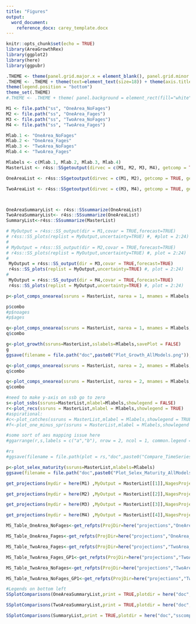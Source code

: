 ```yaml
---
title: "Figures"
output: 
  word_document:
    reference_docx: carey_template.docx
---
```


```r
knitr::opts_chunk$set(echo = TRUE)
library(AreaGrowthRex)
library(ggplot2)
library(here)
library(ggpubr)
```

```r
.THEME <- theme(panel.grid.major.x = element_blank(), panel.grid.minor.y = element_blank(), panel.grid.major.y = element_blank() )
.THEME <- .THEME + theme(text=element_text(size=18)) + theme(axis.title.x=element_text(size=24) ,axis.title.y=element_text(size=24, angle = 90,vjust = +2)) +
theme(legend.position = "bottom")
theme_set(.THEME)
#.THEME <- .THEME + theme( panel.background = element_rect(fill="white"), #panel.border = element_rect(colour="black", fill=NA, size=1))
```

```r
M1 <- file.path("ss", "OneArea_NoFages")
M2 <- file.path("ss", "OneArea_Fages")
M3 <- file.path("ss", "TwoArea_NoFages")
M4 <- file.path("ss", "TwoArea_Fages")

Mlab.1 <- "OneArea_NoFages"
Mlab.2 <- "OneArea_Fages"
Mlab.3 <- "TwoArea_NoFages"
Mlab.4 <- "TwoArea_Fages"

Mlabels <- c(Mlab.1, Mlab.2, Mlab.3, Mlab.4)
MasterList <- r4ss::SSgetoutput(dirvec = c(M1, M2, M3, M4), getcomp = TRUE, getcovar = TRUE)

OneAreaList <- r4ss::SSgetoutput(dirvec = c(M1, M2), getcomp = TRUE, getcovar = TRUE)

TwoAreaList <- r4ss::SSgetoutput(dirvec = c(M3, M4), getcomp = TRUE, getcovar = TRUE)



OneAreaSummaryList <- r4ss::SSsummarize(OneAreaList)
TwoAreaSummaryList<- r4ss::SSsummarize(OneAreaList)
SummaryList<-r4ss::SSsummarize(MasterList)
```

```r
# MyOutput = r4ss::SS_output(dir = M1,covar = TRUE,forecast=TRUE)
# r4ss::SS_plots(replist = MyOutput,uncertainty=TRUE) #, #plot = 2:24) 
# 
# MyOutput = r4ss::SS_output(dir = M2,covar = TRUE,forecast=TRUE)
# r4ss::SS_plots(replist = MyOutput,uncertainty=TRUE) #, plot = 2:24) 
# 
 MyOutput = r4ss::SS_output(dir = M3,covar = TRUE,forecast=TRUE)
 r4ss::SS_plots(replist = MyOutput,uncertainty=TRUE) #, plot = 2:24) 
# 
 MyOutput = r4ss::SS_output(dir = M4,covar = TRUE,forecast=TRUE)
 r4ss::SS_plots(replist = MyOutput,uncertainty=TRUE) #, plot = 2:24) 
```

```r
p<-plot_comps_onearea(ssruns = MasterList, narea = 1, mnames = Mlabels,comptype = "length", saveplots = TRUE)

p$combo
#p$noages
#p$ages
```


```r
q<-plot_comps_onearea(ssruns = MasterList, narea = 1, mnames = Mlabels,comptype = "age")
q$combo
```


```r
g<-plot_growth(ssruns=MasterList,sslabels=Mlabels,savePlot = FALSE)
g
ggsave(filename = file.path("doc",paste0("Plot_Growth_AllModels.png")),device = "png",width = 10,height = 5)

```
```r
q<-plot_comps_onearea(ssruns = MasterList, narea = 2, mnames = Mlabels,comptype = "length")
q$combo
```

```r
q<-plot_comps_onearea(ssruns = MasterList, narea = 2, mnames = Mlabels,comptype = "age")
q$combo
```
```r
#need to make y-axis on ssb go to zero
s<-plot_ssbs(ssruns=MasterList,mlabel=Mlabels,showlegend = FALSE)
r<-plot_recs(ssruns = MasterList,mlabel = Mlabels,showlegend = TRUE)
#aspirational:
#c<-plot_catches(ssruns = MasterList,mlabel = Mlabels,showlegend = TRUE)
#f<-plot_one_minus_spr(ssruns = MasterList,mlabel = Mlabels,showlegend = TRUE)

#some sort of aes mapping issue here
#ggarrange(r,s,labels = c("a","b"), nrow = 2, ncol = 1, common.legend = TRUE, legend="bottom")

#rs
#ggsave(filename = file.path(plot = rs,"doc",paste0("Compare_TimeSeries.png")),device = "png",width = 8.5,height = 11)
```
```r
p<-plot_selex_maturity(ssruns=MasterList,mlabels=Mlabels) 
ggsave(filename = file.path("doc",paste0("Plot_Selex_Maturity_AllModels.png")),device = "png",width = 10,height = 7)


```

```r


get_projections(mydir = here(M1) ,MyOutput = MasterList[[1]],NagesProject = 20,FirstYr = 1982,LastYr = 2021,RecruitmentAge=3,species="Rex")

get_projections(mydir = here(M2) ,MyOutput = MasterList[[2]],NagesProject = 20,FirstYr = 1982,LastYr = 2021,RecruitmentAge=3,species="Rex")

get_projections(mydir = here(M3) ,MyOutput = MasterList[[3]],NagesProject = 20,FirstYr = 1982,LastYr = 2021,RecruitmentAge=3,species="Rex")

get_projections(mydir = here(M4) ,MyOutput = MasterList[[4]],NagesProject = 20,FirstYr = 1982,LastYr = 2021,RecruitmentAge=3,species="Rex")

```

```r

MS_Table_OneArea_NoFages<-get_refpts(ProjDir=here("projections","OneArea_NoFages","GrowthMorph1"),LastYr = 2021)

MS_Table_OneArea_Fages<-get_refpts(ProjDir=here("projections","OneArea_Fages","GrowthMorph1"),LastYr = 2021)

MS_Table_TwoArea_Fages<-get_refpts(ProjDir=here("projections","TwoArea_Fages","GrowthMorph2"),LastYr = 2021)

MS_Table_TwoArea_Fages_GP1<-get_refpts(ProjDir=here("projections","TwoArea_Fages","GrowthMorph1"),LastYr = 2021)

MS_Table_TwoArea_NoFages<-get_refpts(ProjDir=here("projections","TwoArea_NoFages","GrowthMorph2"),LastYr = 2021)

MS_Table_TwoArea_NoFages_GP1<-get_refpts(ProjDir=here("projections","TwoArea_NoFages","GrowthMorph1"),LastYr = 2021)

```
```r
#Legends on bottom left
SSplotComparisons(OneAreaSummaryList,print = TRUE,plotdir = here("doc","sscompare","oneareamodels"),legendlabels = c(M1,M2),legendloc = "bottomleft",sprtarg = 0.6,minbthresh = 0,btarg = 0,indexQlabel = F,indexUncertainty = T)

SSplotComparisons(TwoAreaSummaryList,print = TRUE,plotdir = here("doc","sscompare","twoareamodels"),legendlabels = c(M3,M4),legendloc = "bottomleft",sprtarg = 0.6,minbthresh = 0,btarg = 0,indexQlabel = F,indexUncertainty = T)

SSplotComparisons(SummaryList,print = TRUE,plotdir = here("doc","sscompare","allmodels"),legendlabels = c(M1,M2,M3,M4),legendloc = "bottomleft",sprtarg = 0.6,minbthresh = 0,btarg = 0,indexQlabel = F,indexUncertainty = T)




```

